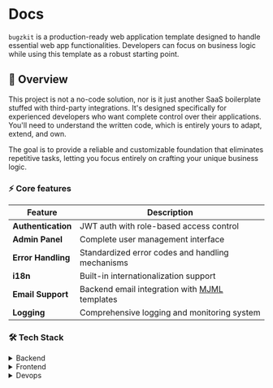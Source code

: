 # Docs

`bugzkit` is a production-ready web application template designed to handle essential web app functionalities.
Developers can focus on business logic while using this template as a robust starting point.

## 👀 Overview

This project is not a no-code solution, nor is it just another SaaS boilerplate stuffed with third-party integrations.
It's designed specifically for experienced developers who want complete control over their applications.
You'll need to understand the written code, which is entirely yours to adapt, extend, and own.

The goal is to provide a reliable and customizable foundation that eliminates repetitive tasks, letting you focus entirely on crafting your unique business logic.

### ⚡ Core features

| Feature            | Description                                                                     |
| ------------------ | ------------------------------------------------------------------------------- |
| **Authentication** | JWT auth with role-based access control                                         |
| **Admin Panel**    | Complete user management interface                                              |
| **Error Handling** | Standardized error codes and handling mechanisms                                |
| **i18n**           | Built-in internationalization support                                           |
| **Email Support**  | Backend email integration with [MJML](https://github.com/mjmlio/mjml) templates |
| **Logging**        | Comprehensive logging and monitoring system                                     |

### 🛠 Tech Stack

<details>
  <summary>Backend</summary>

- [Java 21](https://openjdk.org/projects/jdk/21/)
- [SpringBoot](https://spring.io/projects/spring-boot)
- [Postgres](https://www.postgresql.org/)
- [Redis](https://redis.io/)

</details>

<details>
  <summary>Frontend</summary>

- [SvelteKit](https://kit.svelte.dev/)
- [TypeScript](https://www.typescriptlang.org/)
- [TailwindCSS](https://tailwindcss.com/)
- [shadcn-svelte](https://github.com/huntabyte/shadcn-svelte)
- [paraglidejs](https://inlang.com/m/gerre34r/library-inlang-paraglideJs)
- [Zod](https://zod.dev/)
- [Superforms](https://superforms.rocks/)
- [Formsnap](https://formsnap.dev/docs)

</details>

<details>
  <summary>Devops</summary>

- [GitHub Actions](https://github.com/features/actions)
- [Docker](https://www.docker.com/)

</details>
